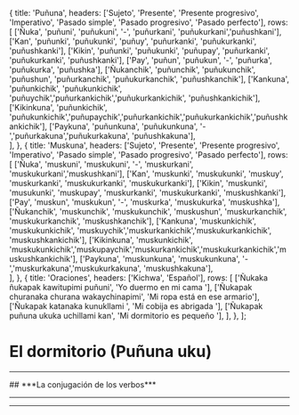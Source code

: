 
  {
    title: 'Puñuna',
    headers: ['Sujeto', 'Presente', 'Presente progresivo', 'Imperativo', 'Pasado simple', 'Pasado progresivo', 'Pasado perfecto'],
    rows: [
      ['Ñuka', 'puñuni', 'puñukuni', '-', 'puñurkani', 'puñukurkani','puñushkani'],
      ['Kan', 'puñunki', 'puñukunki', 'puñuy', 'puñurkanki', 'puñukurkanki', 'puñushkanki'],
      ['Kikin', 'puñunki', 'puñukunki', 'puñupay', 'puñurkanki', 'puñukurkanki', 'puñushkanki'],
      ['Pay', 'puñun', 'puñukun', '-', 'puñurka', 'puñukurka', 'puñushka'],
      ['Ñukanchik', 'puñunchik', 'puñukunchik', 'puñushun', 'puñurkanchik', 'puñukurkanchik', 'puñushkanchik'],
      ['Kankuna', 'puñunkichik', 'puñukunkichik', 'puñuychik','puñurkankichik','puñukurkankichik', 'puñushkankichik'],
      ['Kikinkuna', 'puñunkichik', 'puñukunkichik','puñupaychik','puñurkankichik','puñukurkankichik','puñushkankichik'],
      ['Paykuna', 'puñunkuna', 'puñukunkuna', '-','puñurkakuna','puñukurkakuna', 'puñushkakuna'],        
    ],
  },
  {
    title: 'Muskuna',
    headers: ['Sujeto', 'Presente', 'Presente progresivo', 'Imperativo', 'Pasado simple', 'Pasado progresivo', 'Pasado perfecto'],
    rows: [
      ['Ñuka', 'muskuni', 'muskukuni', '-', 'muskurkani', 'muskukurkani','muskushkani'],
      ['Kan', 'muskunki', 'muskukunki', 'muskuy', 'muskurkanki', 'muskukurkanki', 'muskukurkanki'],
      ['Kikin', 'muskunki', 'musukunki', 'muskupay', 'muskurkanki', 'muskukurkanki', 'muskushkanki'],
      ['Pay', 'muskun', 'muskukun', '-', 'muskurka', 'muskukurka', 'muskushka'],
      ['Ñukanchik', 'muskunchik', 'muskukunchik', 'muskushun', 'muskurkanchik', 'muskukurkanchik', 'muskushkanchik'],
      ['Kankuna', 'muskunkichik', 'muskukunkichik', 'muskuychik','muskurkankichik','muskukurkankichik', 'muskushkankichik'],
      ['Kikinkuna', 'muskunkichik', 'muskukunkichik','muskupaychik','muskurkankichik','muskukurkankichik','muskushkankichik'],
      ['Paykuna', 'muskunkuna', 'muskukunkuna', '-','muskurkakuna','muskukurkakuna', 'muskushkakuna'],        
    ],
  },
  {
    title: 'Oraciones',
    headers: ['Kichwa', 'Español'],
    rows: [
      ['Ñukaka ñukapak kawitupimi puñuni', 'Yo duermo en mi cama '],
      ['Ñukapak churanaka churana wakaychinapimi', 'Mi ropa está en ese armario'],
      ['Ñukapak katanaka kunukllami ', 'Mi cobija es abrigada '],
      ['Ñukapak puñuna ukuka uchillami kan', 'Mi dormitorio es pequeño '],
    ],
  },
];

# **El dormitorio (Puñuna uku)**
<ImageFlipContainer lecture="room" tag="room"/> 
<hr />
## ***La conjugación de los verbos***
<TablesWithTabs tables={tablesData} />
<hr />
<ComicSpeechBubble text="!Excelente trabajo! Esto concluye la lección del dormitorio." character = "humuFeliz"/>
<hr />
<Quiz lecture="room" />
